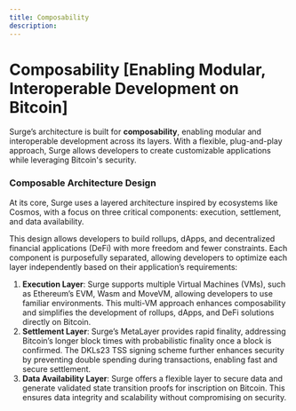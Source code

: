 ```yaml
---
title: Composability
description: 
---
```



# Composability [Enabling Modular, Interoperable Development on Bitcoin]
Surge’s architecture is built for **composability**, enabling modular and interoperable development across its layers. With a flexible, plug-and-play approach, Surge allows developers to create customizable applications while leveraging Bitcoin's security.

### Composable Architecture Design

At its core, Surge uses a layered architecture inspired by ecosystems like Cosmos, with a focus on three critical components: execution, settlement, and data availability. 

This design allows developers to build rollups, dApps, and decentralized financial applications (DeFi) with more freedom and fewer constraints. Each component is purposefully separated, allowing developers to optimize each layer independently based on their application’s requirements:

1. **Execution Layer**: Surge supports multiple Virtual Machines (VMs), such as Ethereum’s EVM, Wasm and MoveVM, allowing developers to use familiar environments. This multi-VM approach enhances composability and simplifies the development of rollups, dApps, and DeFi solutions directly on Bitcoin.
2. **Settlement Layer**: Surge’s MetaLayer provides rapid finality, addressing Bitcoin’s longer block times with probabilistic finality once a block is confirmed. The DKLs23 TSS signing scheme further enhances security by preventing double spending during transactions, enabling fast and secure settlement.
3. **Data Availability Layer**: Surge offers a flexible layer to secure data and generate validated state transition proofs for inscription on Bitcoin. This ensures data integrity and scalability without compromising on security.
